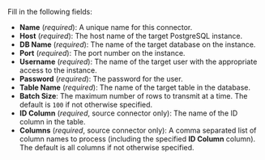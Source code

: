 Fill in the following fields:

- **Name** (_required_): A unique name for this connector.
- **Host** (_required_): The host name of the target PostgreSQL instance.
- **DB Name** (_required_): The name of the target database on the instance.
- **Port** (_required_): The port number on the instance.
- **Username** (_required_): The name of the target user with the appropriate access to the instance.
- **Password** (_required_): The password for the user.
- **Table Name** (_required_): The name of the target table in the database.
- **Batch Size**: The maximum number of rows to transmit at a time. The default is `100` if not otherwise specified.
- **ID Column** (_required_, source connector only): The name of the ID column in the table.
- **Columns** (_required_, source connector only): A comma separated list of column names to process (including the specified **ID Column** column). The default is all columns if not otherwise specified. 